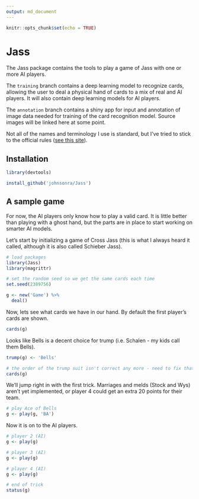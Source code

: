 ```yaml
---
output: md_document
---
```


```r
knitr::opts_chunk$set(echo = TRUE)
```

# Jass

The Jass package contains the tools to play a game of Jass with one or more AI players.

The `training` branch contains a deep learning model to recognize cards, allowing the user to deal a physical hand of cards to a mix of real and AI players. It will also contain deep learning models for AI players.

The `annotation` branch contains a shiny app for input and annotation of image data needed for training of the card recognition model. Source images will be linked here at some point.

Not all of the names and terminology I use is standard, but I've tried to stick to the official rules ([see this site](https://www.swisslos.ch/en/jass/informations/jass-rules/schieber-jass.html)).

## Installation

```r
library(devtools)

install_github('johnsonra/Jass')
```

## A sample game

For now, the AI players only know how to play a valid card. It is little better than playing with a ghost hand, but the parts are in place to start working on smarter AI models.

Let's start by initializing a game of Cross Jass (this is what I always heard it called, although it is also called Schieber Jass).

```r
# load packages
library(Jass)
library(magrittr)

# set the random seed so we get the same cards each time
set.seed(2389756)

g <- new('Game') %>%
  deal()
```

Now, lets see what cards we have in our hand. By default the first player's cards are shown.

```r
cards(g)
```

Looks like Bells is a decent choice for trump (i.e. Schalen - my kids call them Bells).

```r
trump(g) <- 'Bells'

# the order of the trump suit isn't correct any more - need to fix that
cards(g)
```

We'll jump right in with the first trick. Marriages and melds (Stock and Wys) aren't yet implemented, or player 4 could get an extra 20 points for their team.

```r
# play Ace of Bells
g <- play(g, 'BA')
```

Now it is on to the AI players.

```r
# player 2 (AI)
g <- play(g)

# player 3 (AI)
g <- play(g)

# player 4 (AI)
g <- play(g)

# end of trick
status(g)
```
